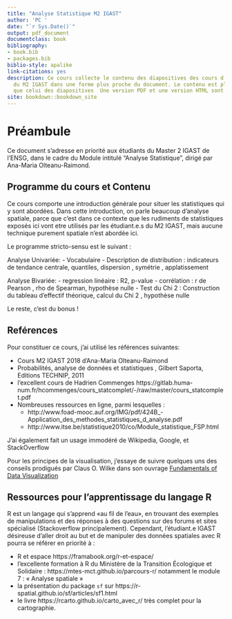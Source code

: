 ```yaml
--- 
title: "Analyse Statistique M2 IGAST"
author: 'PC '
date: "`r Sys.Date()`"
output: pdf_document
documentclass: book
bibliography:
- book.bib
- packages.bib
biblio-style: apalike
link-citations: yes
description: Ce cours collecte le contenu des diapositives des cours d'analyse statistique
  du M2 IGAST dans une forme plus proche du document. Le contenu est plus «rédigé»
  que celui des diapositives  Une version PDF et une version HTML sont proposées.
site: bookdown::bookdown_site
---
```


# Préambule {-}

Ce document s'adresse en priorité aux étudiants du Master 2 IGAST de l'ENSG, dans le cadre du Module intitulé "Analyse Statistique", dirigé par Ana-Maria Olteanu-Raimond. 


## Programme du cours et Contenu {-}


Ce cours comporte une introduction générale pour situer les statistiques qui y sont abordées. 
Dans cette introduction, on parle beaucoup d'analyse spatiale, parce que c'est dans ce contexte que les rudiments de statistiques exposés ici vont etre utilisés par les étudiant.e.s du M2 IGAST, mais aucune technique purement spatiale n'est abordée ici. 



Le programme stricto-sensu  est le suivant :

Analyse Univariée: 
 - Vocabulaire
 - Description de distribution : indicateurs de tendance centrale, quantiles, dispersion , symétrie , applatissement 

Analyse Bivariée: 
 - regression linéaire : R2, p-value 
 - corrélation : r de Pearson , rho de Spearman, hypothèse nulle
 - Test du Chi 2 : Construction du tableau d'effectif théorique, calcul du Chi 2 , hypothèse nulle


Le reste, c'est du bonus ! 


## Reférences {-}

Pour constituer ce cours, j'ai utilisé les références suivantes: 

- Cours M2 IGAST 2018 d'Ana-Maria Olteanu-Raimond 
- Probabilités, analyse de données et statistiques , Gilbert Saporta, Editions TECHNIP, 2011
- l'excellent cours de Hadrien Commenges  https://gitlab.huma-num.fr/hcommenges/cours_statcomplet/-/raw/master/cours_statcomplet.pdf
- Nombreuses ressources en ligne, parmi lesquelles : 
    - http://www.foad-mooc.auf.org/IMG/pdf/424B_-Application_des_methodes_statistiques_d_analyse.pdf
    - http://www.itse.be/statistique2010/co/Module_statistique_FSP.html

J'ai également fait un usage immodéré de Wikipedia, Google, et StackOverflow

Pour les principes de la visualisation, 
j'essaye de suivre quelques uns des conseils prodigués par Claus O. Wilke dans son ouvrage [Fundamentals of Data Visualization]( https://clauswilke.com/dataviz/)


## Ressources pour l'apprentissage du langage R {-}

R est un langage qui s'apprend «au fil de l'eau», en trouvant des exemples de manipulations et des réponses à des questions sur des forums et sites spécialisé (Stackoverflow principalement). Cependant, l'étudiant.e IGAST désireuse d'aller droit au but et de manipuler des données spatiales avec R pourra se référer en priorité à :  


- R et espace https://framabook.org/r-et-espace/
- l'excellente formation à R du Ministère de la Transition Écologique et Solidaire : https://mtes-mct.github.io/parcours-r/ notamment le module 7 : « Analyse spatiale »
- la présentation du package `sf` sur https://r-spatial.github.io/sf/articles/sf1.html 
- le livre https://rcarto.github.io/carto_avec_r/ très complet pour la cartographie.


